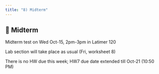 ```yaml
---
title: "8) Midterm"
---
```



## 📝 Midterm

Midterm test on Wed Oct-15, 2pm-3pm in Latimer 120

 

Lab section will take place as usual (Fri, worksheet 8)

 

There is no HW due this week; HW7 due date extended till Oct-21 (10:50 PM)

